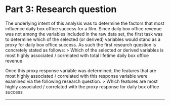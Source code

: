 # Part 3: Research question
The underlying intent of this analysis was to determine the factors that most influence daily box office success for a film. Since daily box office revenue was not among the variables included in the raw data set, the first task was to determine which of the selected (or derived) variables would stand as a proxy for daily box office success. As such the first research question is concretely stated as follows:
> Which of the selected or derived variables is most highly associated / correlated with total lifetime daily box office revenue

Once this proxy response variable was determined, the features that are most highly associated / correlated with this response variable were examined via the following research question.
> Which features are most highly associated / correlated with the proxy response for daily box office success

* * *
